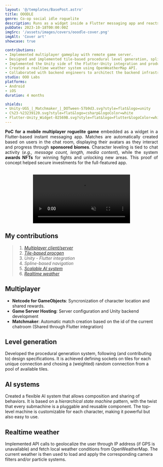 ```yaml
---
layout: '@/templates/BasePost.astro'
title: OOODLE
genre: Co-op social idle roguelite
description: Runs as a widget inside a Flutter messaging app and reacts to social actions.
pubDate: 2023-10-18T00:00:00Z
imgSrc: '/assets/images/covers/ooodle-cover.png'
imgAlt: 'Cover art'
showcase: true

contributions:
- Implemented multiplayer gameplay with remote game server.
- Designed and implemented tile-based procedural level generation, spline-based navigation system and a scalable AI with pluggable behaviours.
- Implemented the Unity side of the Flutter-Unity integration and produced documentation for Flutter frontend devs.
- Created a realtime weather system using OpenWeatherMap API.
- Collaborated with backend engineers to architect the backend infrastructure.
studio: OOO Labs
platforms:
- Android
- iOS
duration: 4 months

shields:
- Unity-UGS_|_Matchmaker_|_DOTween-57b9d3.svg?style=flat&logo=unity
- C%23-%23239120.svg?style=flat&logo=csharp&logoColor=white
- Flutter-Unity_Widget-02569B.svg?style=flat&logo=Flutter&logoColor=white
---
```


<div style="text-align: justify">
<b>PoC for a mobile multiplayer roguelite game</b> embedded as a widget in a Flutter-based instant messaging app.
Matches are automatically created based on users in the chat room, displaying their avatars as they interact and progress through <b>sponsored biomes</b>.
Character leveling is tied to chat activity (<i>e.g., message count, length, media content</i>), while the system <b>awards NFTs</b> for winning fights and unlocking new areas.
This proof of concept helped secure investments for the full-featured app.
</div>

<ProjectDetails
  role='Unity Developer'
  company={frontmatter.studio}
  platforms={frontmatter.platforms}
  time={frontmatter.duration}
/>

<br />
<video width="320" autoplay loop muted style="display: block; margin: 0 auto;">
  <source src={conceptPrototypeVideo} type="video/mp4" />
  Your browser does not support the video tag.
</video>

## My contributions

> 1. [*Multiplayer client/server*](#multiplayer)
> 1. [*Tile-based procgen*](#level-generation)
> 1. *Unity - Flutter integration*
> 1. *Spline-based navigation*
> 1. [*Scalable AI system*](#ai-systems)
> 1. [*Realtime weather*](#realtime-weather)

## Multiplayer

- **Netcode for GameObjects**: Syncronization of character location and shared rewards.
- **Game Server Hosting**: Server configuration and Unity backend development
- **Matchmaker**: Automatic match creation based on the id of the current chatroom (Shared through Flutter integration)

## Level generation

Developed the procedural generation system, following (and contributing to) design specifications.
It is achieved defining sockets on tiles for each unique connection and chosing a (weighted)
random connection from a pool of available tiles.

## AI systems

Created a flexible AI system that allows composition and sharing of behaviors.
It is based on a *hierarchical state machine* pattern, with the twist that every submachine is a pluggable and reusable component.
The top-level machine is customizable for each character, making it powerful but also easy to use.

## Realtime weather

Implemented API calls to geolocalize the user through IP address (if GPS is unavailable) and fetch local weather conditions from OpenWeatherMap.
The current weather is then used to load and apply the corresponding camera filters and/or particle systems.
